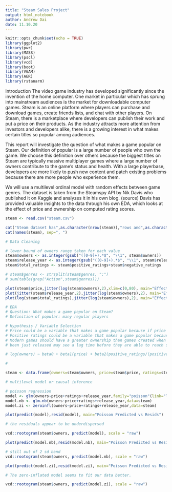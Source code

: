 ```yaml
---
title: "Steam Sales Project"
output: html_notebook
author: Andrew Dai
date: 11.10.20
---
```


```r
knitr::opts_chunk$set(echo = TRUE)
library(ggplot2)
library(pwr)
library(MASS)
library(pscl)
library(vcd)
library(boot)
library(VGAM)
library(AER)
library(rstanarm)
```

Introduction
The video game industry has developed significantly since the invention of the home computer. One market in particular which has sprung into mainstream audiences is the market for downloadable computer games. Steam is an online platform where players can purchase and download games, create friends lists, and chat with other players. On Steam, there is a marketplace where developers can publish their work and put a price on their products. As the industry attracts more attention from investors and developers alike, there is a growing interest in what makes certain titles so popular among audiences.

This report will investigate the question of what makes a game popular on Steam. Our definition of popular is a large number of people who own the game. We choose this definition over others because the biggest titles on Steam are typically massive multiplayer games where a large number of owners contribute to the game's status and health. With a large playerbase, developers are more likely to push new content and patch existing problems because there are more people who experience them. 

We will use a multilevel ordinal model with random effects between game genres. The dataset is taken from the Steamspy API by Nik Davis who published it on Kaggle and analyzes it in his own blog. (source) Davis has provided valuable insights to the data through his own EDA, which looks at the effect of price and ownership on computed rating scores. 

```r

steam <- read.csv("steam.csv")

cat("Steam dataset has",as.character(nrow(steam)),"rows and",as.character(ncol(steam)),"columns:","\n")
cat(names(steam), sep=", ")

# Data Cleaning

# lower bound of owners range taken for each value
steam$owners <- as.integer(gsub("([0-9]+).*$", "\\1", steam$owners))
steam$release_year <- as.integer(gsub("([0-9]+).*$", "\\1", steam$release_date))
steam$total_ratings <- steam$positive_ratings+steam$negative_ratings

# steam$genres <- strsplit(steam$genres, ";")
# sum(table(grep("Action",steam$genres)))

plot(steam$price,jitter(log(steam$owners),2),xlim=c(0,80), main="Effect of price on owners")
plot(jitter(steam$release_year,2),jitter(log(steam$owners),2), main="Effect of release year on owners")
plot(log(steam$total_ratings),jitter(log(steam$owners),2), main="Effect of total ratings on owners", ylab="log(owners)", xlab="")


```

```r
# EDA
# Question: What makes a game popular on Steam?
# Definition of popular: many regular players

# Hypothesis / Variable Selection
# Price could be a variable that makes a game popular because if price is lower or free, it allows more people to afford the game.
# Positive ratings could be a variable that makes a game popular because it advertises the game to new players.
# Modern games should have a greater ownership than games created when Steam was first launched. However, games that have
# been just released may see a lag time before they are able to reach stable levels of ownership.

# log(owners) ~ beta0 + beta1(price) + beta2(positive_ratings/(positive_ratings+negative_ratings)) + beta3(release_year)

#

steam <- data.frame(owners=steam$owners, price=steam$price, ratings=steam$positive_ratings/(steam$positive_ratings+steam$negative_ratings), release_year=steam$release_year)
```

```r

# multilevel model or causal inference

# poisson regression
model <- glm(owners~price+ratings+release_year,family="poisson"(link="log"),data=steam)
model.nb <- glm.nb(owners~price+ratings+release_year,data=steam)
model.zi <- zeroinfl(owners~price+ratings+release_year,data=steam)

```

```r
plot(predict(model),resid(model), main="Poisson Predicted vs Resids")

# the residuals appear to be underdispersed 

vcd::rootogram(steam$owners, predict(model), scale = "raw")

plot(predict(model.nb),resid(model.nb), main="Poisson Predicted vs Resids")

# still out of 2 sd band
vcd::rootogram(steam$owners, predict(model.nb), scale = "raw")

plot(predict(model.zi),resid(model.zi), main="Poisson Predicted vs Resids")

# The zero-inflated model seems to fit our data better.

vcd::rootogram(steam$owners, predict(model.zi), scale = "raw")

```


